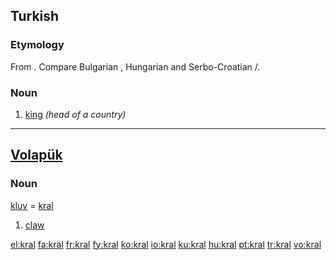 ==Turkish==

===Etymology===
From {{etyl|sla|tr}}. Compare Bulgarian {{term|крал|sc=Cyrl|lang=bg}}, Hungarian {{term|király|lang=hu}} and Serbo-Croatian {{term|краљ|sc=Cyrl|lang=sh}}/{{term|kralj|lang=sh}}.

===Noun===
{{infl|tr|noun}}

# [[king]] ''(head of a country)''

----

==[[Volapük]]==

===Noun===
[[kluv]] = [[kral]]

# [[claw]]

[[el:kral]]
[[fa:kral]]
[[fr:kral]]
[[fy:kral]]
[[ko:kral]]
[[io:kral]]
[[ku:kral]]
[[hu:kral]]
[[pt:kral]]
[[tr:kral]]
[[vo:kral]]